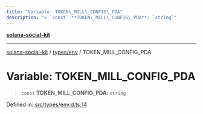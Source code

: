 ```yaml
---
title: "Variable: TOKEN\_MILL\_CONFIG\_PDA"
description: "> `const` **TOKEN\_MILL\_CONFIG\_PDA**: `string`"
---
```


[**solana-social-kit**](../../../README.mdx)

***

[solana-social-kit](../../../README.mdx) / [types/env](../README.mdx) / TOKEN\_MILL\_CONFIG\_PDA

# Variable: TOKEN\_MILL\_CONFIG\_PDA

> `const` **TOKEN\_MILL\_CONFIG\_PDA**: `string`

Defined in: [src/types/env.d.ts:14](https://github.com/SendArcade/solana-social-starter/blob/03568260ca96ed63f77049843c721de1cb011893/src/types/env.d.ts#L14)
